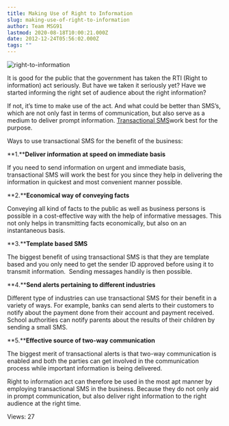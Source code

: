 ```yaml
---
title: Making Use of Right to Information
slug: making-use-of-right-to-information
author: Team MSG91
lastmod: 2020-08-18T10:00:21.000Z
date: 2012-12-24T05:56:02.000Z
tags: ""
---
```


![right-to-information](https://images-msg91.s3.ap-south-1.amazonaws.com/content/images/wordpress/2012/12/right-to-information.gif)  

It is good for the public that the government has taken the RTI (Right to information) act seriously. But have we taken it seriously yet? Have we started informing the right set of audience about the right information?


If not, it’s time to make use of the act. And what could be better than SMS’s, which are not only fast in terms of communication, but also serve as a medium to deliver prompt information. [Transactional SMS](https://msg91.com/guide/sms-as-a-means-of-promotion/)work best for the purpose.


Ways to use transactional SMS for the benefit of the business:


**1.****Deliver information at speed on immediate basis**


If you need to send information on urgent and immediate basis, transactional SMS will work the best for you since they help in delivering the information in quickest and most convenient manner possible.


**2.****Economical way of conveying facts**


Conveying all kind of facts to the public as well as business persons is possible in a cost-effective way with the help of informative messages. This not only helps in transmitting facts economically, but also on an instantaneous basis.


**3.****Template based SMS**


The biggest benefit of using transactional SMS is that they are template based and you only need to get the sender ID approved before using it to transmit information.  Sending messages handily is then possible.


**4.****Send alerts pertaining to different industries**


Different type of industries can use transactional SMS for their benefit in a variety of ways. For example, banks can send alerts to their customers to notify about the payment done from their account and payment received. School authorities can notify parents about the results of their children by sending a small SMS.


**5.****Effective source of two-way communication**


The biggest merit of transactional alerts is that two-way communication is enabled and both the parties can get involved in the communication process while important information is being delivered.


Right to information act can therefore be used in the most apt manner by employing transactional SMS in the business. Because they do not only aid in prompt communication, but also deliver right information to the right audience at the right time.


 Views: 27


